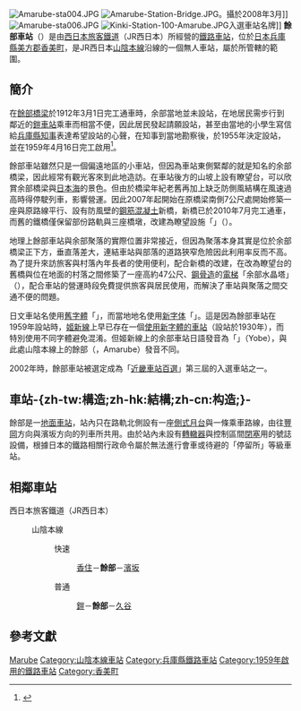 {{noteTA
|T=zh-cn:余部站 (香美町);zh-tw:餘部車站 (香美町);zh-hk:餘部站 (香美町)
}}
{{日本車站資訊
|公司色 = #0072bc
|文字色 = 
|站名 = 餘部車站
|圖片 =Amarube Station -01.jpg
|pxl = 180px
|圖片說明 =改建後的餘部車站與停靠其上的山陰本線普通列車。攝於2010年11月。
|日文原名 =餘部
|平假名 =あまるべ
|羅馬拼音 =Amarube
|副站名 = 
|所屬公司 = [[西日本旅客鐵道|西日本旅客鐵道]]（JR西日本）
|電報略號 =アマ
|車站編號 =
|所在地 = [[兵庫縣|兵庫縣]][[美方郡|美方郡]][[香美町|香美町]]<br>余部字繩手（{{lang|ja|ナワテ}}）1861番地2號
|車站構造 = [[地面車站|地面車站]]
|月台配置 = 1面1線
|所屬路線 = {{JR西路線記號|S|A}} [[山陰本線|山陰本線]]
|前一站 = [[鎧車站|鎧]]
|前一站距離 =1.8
|後一站距離= 4.6
|後一站 =[[久谷車站|久谷]]
|距離 = 187.2
|起點站 = [[京都車站|京都]]
|啟用年月日 = 1959年（[[昭和|昭和]]34年）4月16日
|廢站年月日 = 
|上下車人次 =89<ref>{{Cite web
 |url        = http://web.pref.hyogo.lg.jp/contents/000124155.xls
 |title      = 平成19年兵庫縣統計書
 |title_zh   = 
 |accessdate = 2009-01-18
 |work       = 
 |publisher  = 兵庫縣
 |date       = 
 |language   = ja
}}{{dead link|date=2018年5月 |bot=InternetArchiveBot |fix-attempted=yes }}</ref>
|統計年度 =2007年
|轉車 =
|備註 = 無人車站
}}
[[File:Amarube-sta004.JPG|thumb]]
[[File:Amarube-Station-Bridge.JPG|thumb]]。攝於2008年3月]]
[[File:Amarube-sta006.JPG|thumb]]
[[File:Kinki-Station-100-Amarube.JPG|thumb]]入選車站名牌]]
'''餘部車站'''（{{jpn|j=餘部駅|kyu=餘部驛|hg=あまるべえき|rm=Amarube eki|f=y}}）是由[[西日本旅客鐵道|西日本旅客鐵道]]（JR西日本）所經營的[[鐵路車站|鐵路車站]]，位於[[日本|日本]][[兵庫縣|兵庫縣]][[美方郡|美方郡]][[香美町|香美町]]{{link-ja|香住町|香住町|香住區}}{{link-ja|餘部村 (兵庫縣城崎郡)|余部村 (兵庫県城崎郡)|余部}}，是JR西日本[[山陰本線|山陰本線]]沿線的一個無人車站，屬於{{link-ja|西日本旅客鐵道福知山支社|西日本旅客鉄道福知山支社|JR西日本福知山支社}}所管轄的範圍。

==簡介==
在[[餘部橋梁|餘部橋梁]]於1912年3月1日完工通車時，余部當地並未設站，在地居民需步行到鄰近的[[鎧車站|鎧車站]]乘車而相當不便，因此居民發起請願設站，甚至由當地的小學生寫信給[[兵庫縣知事|兵庫縣知事]]表達希望設站的心聲，在知事到當地勘察後，於1955年決定設站，並在1959年4月16日完工啟用<ref name="kasumikanko">{{Cite web |url=http://kasumi-kanko.com/contentsu/amarube/amarube.html |title=余部鉄橋の歴史（香住観光協会） |access-date=2019-04-19 |archive-date=2020-12-26 |archive-url=https://web.archive.org/web/20201226210601/https://kasumi-kanko.com/contentsu/amarube/amarube.html |dead-url=no }}</ref>。

餘部車站雖然只是一個偏遠地區的小車站，但因為車站東側緊鄰的就是知名的余部橋梁，因此經常有觀光客來到此地造訪。在車站後方的山坡上設有瞭望台，可以欣賞余部橋梁與[[日本海|日本海]]的景色。但由於橋梁年紀老舊再加上缺乏防側風結構在風速過高時得停駛列車，影響營運。因此2007年起開始在原橋梁南側7公尺處開始修築一座與原路線平行、設有防風壁的[[鋼筋混凝土|鋼筋混凝土]]新橋，新橋已於2010年7月完工通車，而舊的鐵橋僅保留部份路軌與三座橋墩，改建為瞭望設施「{{link-ja|天空之站|余部鉄橋「空の駅」}}」（{{lang|ja|空の駅}}）{{R|SoraNoEki}}。

地理上餘部車站與余部聚落的實際位置非常接近，但因為聚落本身其實是位於余部橋梁正下方，垂直落差大，連結車站與部落的道路狹窄危險因此利用率反而不高。為了提升來訪旅客與村落內年長者的使用便利，配合新橋的改建，在改為瞭望台的舊橋與位在地面的村落之間修築了一座高約47公尺、[[鋼骨造|鋼骨造]]的[[電梯|電梯]]「余部水晶塔」（{{lang|ja|余部クリスタルタワー}}），配合車站的營運時段免費提供旅客與居民使用，而解決了車站與聚落之間交通不便的問題{{R|CrystalT1}}{{R|CrystalT2}}。

日文車站名使用[[舊字體|舊字體]]「{{lang|ja|餘部}}」，而當地地名使用[[新字体|新字体]]「{{lang|ja|余部}}」。這是因為餘部車站在1959年設站時，[[姬新線|姬新線]]上早已存在一個[[餘部站_(姬路市)|使用新字體的車站]]（設站於1930年），而特別使用不同字體避免混淆。但姬新線上的余部車站日語發音為「{{lang|ja|よべ}}」（Yobe），與此處山陰本線上的餘部（{{lang|ja|あまるべ}}，Amarube）發音不同。

2002年時，餘部車站被選定成為「[[近畿車站百選|近畿車站百選]]」第三屆的入選車站之一。

== 車站-{zh-tw:構造;zh-hk:結構;zh-cn:构造;}- ==
餘部是一[[地面車站|地面車站]]，站內只在路軌北側設有一座[[側式月台|側式月台]]與一條乘車路線，由往[[豐岡站_(兵庫縣)|豐岡]]方向與濱坂方向的列車所共用。由於站內未設有[[轉轍器|轉轍器]]與控制區間[[閉塞|閉塞]]用的號誌設備，根據日本的鐵路相關行政命令屬於無法進行會車或待避的「停留所」等級車站。

== 相鄰車站 ==
; 西日本旅客鐵道（JR西日本）
: {{JR西路線記號|S|A}} 山陰本線
:: {{Color|#ff6600|■}}快速
::: [[香住站|香住]]－'''餘部'''－[[濱坂站|濱坂]]
:: {{Color|#999|■}}普通
::: [[鎧站|鎧]]－'''餘部'''－[[久谷站|久谷]]

==參考文獻==
{{reflist|refs=
<ref name="SoraNoEki">{{Cite web |url=https://web.pref.hyogo.lg.jp/ks05/soranoeki.html |script-title=ja:余部鉄橋「空の駅」～余部鉄橋の再出発！～ |format= |language=ja |archiveurl=https://web.archive.org/web/20210228005134/https://web.pref.hyogo.lg.jp/ks05/soranoeki.html |archivedate=2021-02-28 |publisher=兵庫縣官方網站 |date= |accessdate=2018-06-06 |dead-url=no }}</ref>

<ref name="CrystalT1">{{Cite web |url=http://www.town.mikata-kami.lg.jp/www/contents/1511420947319/index.html |script-title=ja:余部鉄橋「空の駅」エレベーター 「余部クリスタルタワー」ができました！|format= | language=ja |archiveurl=https://web.archive.org/web/20180315140538/http://www.town.mikata-kami.lg.jp/www/contents/1511420947319/index.html |archivedate=2018-03-15 |publisher=香美町官方網站 |date= |accessdate=2018-06-07}}</ref>

<ref name="CrystalT2">{{Cite web |url=http://www.town.mikata-kami.lg.jp/www/contents/1511420947319/files/panfu.pdf |script-title=ja:余部クリスタルタワー|format=PDF | language=ja |archiveurl=https://web.archive.org/web/20180607090254/http://www.town.mikata-kami.lg.jp/www/contents/1511420947319/files/panfu.pdf |archivedate=2018-06-07 |publisher=香美町官方網站 |date= |accessdate=2018-06-07}}</ref>
|
<ref>{{ja}}[http://www.jr-odekake.net/eki/top.php?id=0630736 餘部車站（JR西日本）] {{Wayback|url=http://www.jr-odekake.net/eki/top.php?id=0630736 |date=20160306101649 }}</ref>

<ref>《{{lang|ja|JR西日本 ― 全51線区の駅・運転・車両のすべてを徹底解説}}》，山海堂 出版（2000年4月），ISBN 978-4381103628</ref>

<ref>《JR時刻表》，交通新聞社 出版</ref>

<ref>{{Cite web
 |url         = http://www.town.mikata-kami.lg.jp/www/contents/1179742996109/index.html
 |title       = <span lang="ja">余部橋梁（新橋）架替工事の状況について</span>
 |title_zh    = 關於余部橋梁新橋修築工程狀況
 |accessdate  = 2009-01-20
 |work        = 
 |publisher   = 香美町役場總務部企劃課
 |date        = 
 |language    = ja
 |deadurl     = yes
 |archiveurl  = https://web.archive.org/web/20091122054931/http://www.town.mikata-kami.lg.jp/www/contents/1179742996109/index.html
 |archivedate = 2009-11-22
}}</ref>
}}

{{山陰本線 (鳥取地區)}}
{{近畿车站百选}}
{{coord|35|38|55.1|N|134|33|24.75|E|region:jp_scale:5000_type:railwaystation|display=title}}

{{DEFAULTSORT:Amarube}}
[[Category:日本鐵路車站_A|Marube]]
[[Category:山陰本線車站|Category:山陰本線車站]]
[[Category:兵庫縣鐵路車站|Category:兵庫縣鐵路車站]]
[[Category:1959年啟用的鐵路車站|Category:1959年啟用的鐵路車站]]
[[Category:香美町|Category:香美町]]